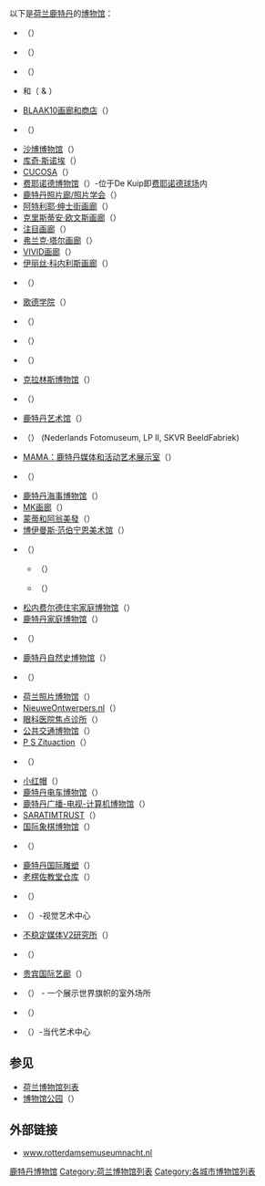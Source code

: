 以下是[[荷兰|荷兰]][[鹿特丹|鹿特丹]]的[[博物馆|博物馆]]：

*{{link-nl|大西洋壁垒博物馆 (荷兰的胡克)|Atlantikwall Museum (Hoek van Holland)|大西洋壁垒博物馆}}（{{lang|nl|Atlantikwall Museum}}）
*{{link-nl|斯托尔克图集|Atlas van Stolk}}（{{lang|nl|Atlas van Stolk}}）
*{{link-nl|税务及海关博物馆|Belasting & Douane Museum}}（{{lang|nl|Belasting & Douane Museum}}）
*{{link-nl|鹿特丹图书馆|Bibliotheek Rotterdam}}和{{link-nl|鹿特丹中央迪斯科舞厅|Centrale Discotheek Rotterdam}}（{{lang|nl|Bibliotheek Rotterdam}} & {{lang|nl|Centrale Discotheek Rotterdam}}）
*[[BLAAK10画廊和商店|BLAAK10画廊和商店]]（{{lang|nl|BLAAK10 Gallery & Store}}）
*{{link-nl|鹿特丹视觉艺术中心|Centrum Beeldende Kunst|视觉艺术中心}}（{{lang|nl|Centrum Beeldende Kunst}}）
*[[沙博博物馆|沙博博物馆]]（{{lang|nl|Chabot Museum}}）
*[[库奇·斯诺埃|库奇·斯诺埃]]（{{lang|nl|Cokkie Snoei}}）
*[[CUCOSA|CUCOSA]]（{{lang|nl|CUCOSA}}）
*[[费耶诺德博物馆|费耶诺德博物馆]]（{{lang|nl|Feyenoord Museum}}）-位于De Kuip即[[费耶诺德球场|费耶诺德球场]]内
*[[鹿特丹照片学会|鹿特丹照片廊/照片学会]]（{{lang|nl|Fotogalerie Rotterdam/Fotoacademie}}）
*[[阿特利耶·绅士街画廊|阿特利耶·绅士街画廊]]（{{lang|nl|Galerie Atelier Herenplaats}}）
*[[克里斯蒂安·欧文斯画廊|克里斯蒂安·欧文斯画廊]]（{{lang|nl|Galerie Christian Ouwens}}）
*[[注目画廊|注目画廊]]（{{lang|nl|Galerie De Aanschouw}}）
*[[弗兰克·塔尔画廊|弗兰克·塔尔画廊]]（{{lang|nl|Galerie Frank Taal}}）
*[[VIVID画廊|VIVID画廊]]（{{lang|nl|Galerie VIVID}}）
*[[伊丽丝·科内利斯画廊|伊丽丝·科内利斯画廊]]（{{lang|nl|Galerie IRIS CORNELIS}}）
*{{link-nl|鹿特丹市档案馆|Gemeentearchief Rotterdam}}（{{lang|nl|Gemeentearchief Rotterdam}}）
*[[歌德学院|歌德学院]]（{{lang|nl|Goethe-Institut}}）
*{{link-nl|港口博物馆|Havenmuseum}}（{{lang|nl|Havenmuseum}}）
*{{link-nl|豪厄林电话博物馆|Houweling Telecom Museum}}（{{lang|nl|Houweling Telecom Museum}}）
*{{link-nl|索内费尔德住宅|Huis Sonneveld}}（{{lang|nl|Huis Sonneveld}}）
*[[克拉林斯博物馆|克拉林斯博物馆]]（{{lang|nl|Kralingsmuseum}}）
*{{link-nl|方房子|Kubuswoning}}（{{lang|nl|Kubuswoning}}）
*[[艺术厅_(鹿特丹)|鹿特丹艺术馆]]（{{lang|nl|Kunsthal Rotterdam}}）
*{{link-nl|拉斯帕尔马斯 (博物馆)|Las Palmas|拉斯帕尔马斯}}（{{lang|nl|Las Palmas}}） (Nederlands Fotomuseum, LP II, SKVR BeeldFabriek)
*[[MAMA_(鹿特丹)|MAMA：鹿特丹媒体和活动艺术展示室]]（{{lang|nl|MAMA: Showroom for Media and Moving Art Rotterdam}}）
*{{link-nl|海军陆战队博物馆|Mariniersmuseum}}（{{lang|nl|Mariniersmuseum}}）
*[[鹿特丹海事博物馆|鹿特丹海事博物馆]]（{{lang|nl|Maritiem Museum Rotterdam}}）
*[[MK画廊|MK画廊]]（{{lang|nl|MKgalerie}}）
*[[蒙蒂和阿翁美發|蒙蒂和阿翁美發]]（{{lang|nl|Montie en de Avondkapper}}）
*[[博伊曼斯·范伯宁恩美术馆|博伊曼斯·范伯宁恩美术馆]]（{{lang|nl|Museum Boijmans Van Beuningen}}）
*{{link-nl|鹿特丹博物馆|Museum Rotterdam}}（{{lang|nl|Museum Rotterdam}}）
**{{link-nl|斯希兰住宅|Schielandshuis}}（{{lang|nl|Schielandshuis}}）
**{{link-nl|双棕榈树|De Dubbelde Palmboom}}（{{lang|nl|De Dubbelde Palmboom}}）
*[[松内费尔德住宅家庭博物馆|松内费尔德住宅家庭博物馆]]（{{lang|nl|Museumwoning Huis Sonneveld}}）
*[[鹿特丹家庭博物馆|鹿特丹家庭博物馆]]（{{lang|nl|Museumwoning Rotterdam}}）
*{{link-nl|国家教育博物馆|Nationaal Onderwijsmuseum}}（{{lang|nl|Nationaal Onderwijsmuseum}}）
*[[鹿特丹自然史博物馆|鹿特丹自然史博物馆]]（{{lang|nl|Natuurhistorisch Museum Rotterdam}}）
*{{link-nl|荷兰建筑研究所|Nederlands Architectuurinstituut}}（{{lang|nl|Nederlands Architectuurinstituut}}）
*[[荷兰照片博物馆|荷兰照片博物馆]]（{{lang|nl|Nederlands foto museum}}）
*[[NieuweOntwerpers.nl|NieuweOntwerpers.nl]]（{{lang|nl|NieuweOntwerpers.nl}}）
*[[眼科医院焦点诊所|眼科医院焦点诊所]]（{{lang|nl|Oogziekenhuis Focuskliniek}}）
*[[鹿特丹公共交通博物馆|公共交通博物馆]]（{{lang|nl|Openbaar Vervoer Museum}}）
*[[P_S_Zituaction|P S Zituaction]]（{{lang|nl|P S Zituaction}}）
*{{link-nl|赖尔兹迷你世界|Railz Miniworld}}（{{lang|nl|Railz Miniworld}}）
*[[小红帽_(鹿特丹)|小红帽]]（{{lang|nl|Roodkapje}}）
*[[鹿特丹电车博物馆|鹿特丹电车博物馆]]（{{lang|nl|Rotterdamse museumtrams}}）
*[[鹿特丹广播-电视-计算机博物馆|鹿特丹广播-电视-计算机博物馆]]（{{lang|nl|Rotterdams Radio-TV-Computer Museum}}）
*[[SARATIMTRUST|SARATIMTRUST]]（{{lang|nl|SARATIMTRUST}}）
*[[国际象棋博物馆|国际象棋博物馆]]（{{lang|nl|Schaakstukken Museum}}）
*{{link-nl|德代尔夫特船厂|Scheepswerf De Delft}}（{{lang|nl|Scheepswerf De Delft}}）
*[[鹿特丹国际雕塑|鹿特丹国际雕塑]]（{{lang|nl|Sculpture International Rotterdam}}）
*[[聖勞倫斯大教堂|老楞佐教堂仓库]]（{{lang|nl|Stichting Laurenskerk}}）
*{{link-nl|荷兰蒸汽机车仓库|Stoom Stichting Nederland}}（{{lang|nl|Stoom Stichting Nederland}}）
*{{link-nl|鹿特丹TENT|TENT Rotterdam}}（{{lang|nl|TENT Rotterdam}}）-视觉艺术中心
*[[不稳定媒体V2研究所|不稳定媒体V2研究所]]（{{lang|nl|V2_Instituut voor de Instabiele Media}}）
*{{link-nl|斑马别墅|Villa Zebra}}（{{lang|nl|Villa Zebra}}）
*[[贵宾国际艺廊|贵宾国际艺廊]]（{{lang|nl|VIPs International Art Galleries}}）
*{{link-nl|旗帜游行|Vlaggenparade Rotterdam}}（{{lang|nl|Vlaggenparade}}） - 一个展示世界旗帜的室外场所
*{{link-nl|世界博物馆|Wereldmuseum}}（{{lang|nl|Wereldmuseum}}）
*{{link-nl|维特·德维茨 (当代艺术中心)|Witte de With (Centrum voor hedendaagse kunst)|维特·德维茨}}（{{lang|nl|Witte de With}}）-当代艺术中心

==参见==
*[[荷兰博物馆列表|荷兰博物馆列表]]
*[[博物馆公园|博物馆公园]]（{{lang|nl|Museumpark}}）

==外部链接==
*[https://web.archive.org/web/20110528103617/http://www.rotterdamsemuseumnacht.nl/ www.rotterdamsemuseumnacht.nl]

[[Category:鹿特丹博物馆|]]
[[Category:荷兰博物馆列表|Category:荷兰博物馆列表]]
[[Category:各城市博物馆列表|Category:各城市博物馆列表]]